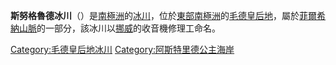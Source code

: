 {{coord|72|7|S|7|52|E|display=title}}

'''斯努格魯德冰川'''（{{lang-en|Snuggerud Glacier}}）是[[南極洲|南極洲]]的[[冰川|冰川]]，位於[[東部南極洲|東部南極洲]]的[[毛德皇后地|毛德皇后地]]，屬於[[菲爾希納山脈|菲爾希納山脈]]的一部分，該冰川以[[挪威|挪威]]的收音機修理工命名。

{{DEFAULTSORT:Snuggerud Glacier}}
[[Category:毛德皇后地冰川|Category:毛德皇后地冰川]]
[[Category:阿斯特里德公主海岸|Category:阿斯特里德公主海岸]]


{{PrincessAstridCoast-geo-stub}}